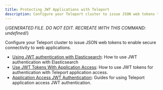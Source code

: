 ```yaml
---
title: Protecting JWT Applications with Teleport
description: Configure your Teleport cluster to issue JSON web tokens to enable secure connectivity to web applications.
---
```


{/*GENERATED FILE. DO NOT EDIT. RECREATE WITH THIS COMMAND:
undefined*/}

Configure your Teleport cluster to issue JSON web tokens to enable secure connectivity to web applications.

- [Using JWT authentication with Elasticsearch](/elasticsearch.mdx): How to use JWT authentication with Elasticsearch
- [Use JWT Tokens With Application Access](/introduction.mdx): How to use JWT tokens for authentication with Teleport application access.
- [Application Access JWT Authentication](/overview.mdx): Guides for using Teleport application access JWT authentication.
